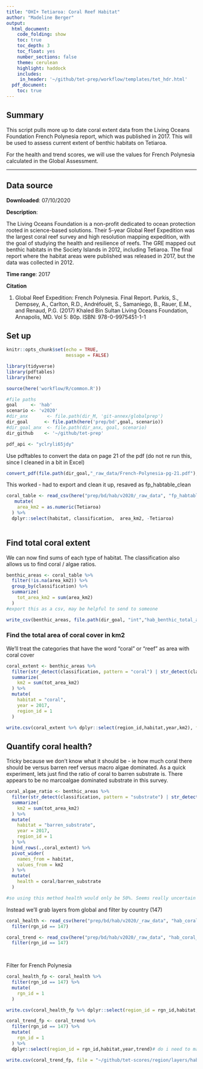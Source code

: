 ```yaml
---
title: "OHI+ Tetiaroa: Coral Reef Habitat"
author: "Madeline Berger"
output: 
  html_document:
    code_folding: show
    toc: true
    toc_depth: 3 
    toc_float: yes
    number_sections: false
    theme: cerulean
    highlight: haddock
    includes: 
     in_header: '~/github/tet-prep/workflow/templates/tet_hdr.html'
  pdf_document:
    toc: true
---
```


## Summary

This script pulls more up to date coral extent data from the Living Oceans Foundation French Polynesia report, which was published in 2017. This will be used to assess current extent of benthic habitats on Tetiaroa. 

For the health and trend scores, we will use the values for French Polynesia calculated in the Global Assessment. 

***

## Data source

**Downloaded**: 07/10/2020

**Description**:  

The Living Oceans Foundation is a non-profit dedicated to ocean protection rooted in science-based solutions. Their 5-year Global Reef Expedition was the largest coral reef survey and high resolution mapping expedition, with the goal of studying the health and resilience of reefs. The GRE mapped out benthic habitats in the Society Islands in 2012, including Tetiaroa. The final report where the habitat areas were published was released in 2017, but the data was collected in 2012. 

**Time range**: 2017

**Citation**

1. Global Reef Expedition: French Polynesia. Final Report. Purkis, S., Dempsey, A., Carlton, R.D., Andréfouët, S., Samaniego, B.,
Rauer, E.M., and Renaud, P.G. (2017) Khaled Bin Sultan Living Oceans Foundation, Annapolis, MD. Vol 5: 80p.
ISBN: 978-0-9975451-1-1

## Set up 
```r
knitr::opts_chunk$set(echo = TRUE,
                      message = FALSE)

library(tidyverse)
library(pdftables)
library(here)

source(here('workflow/R/common.R'))

#file paths
goal     <- 'hab'
scenario <- 'v2020'
#dir_anx       <- file.path(dir_M, 'git-annex/globalprep') 
dir_goal      <- file.path(here('prep/bd',goal, scenario))
#dir_goal_anx  <- file.path(dir_anx, goal, scenario)
dir_github    <- '~/github/tet-prep'

pdf_api <- "yclryli65jdy"
```

Use pdftables to convert the data on page 21 of the pdf (do not re run this, since I cleaned in a bit in Excel)
```r

convert_pdf(file.path(dir_goal,"_raw_data/French-Polynesia-pg-21.pdf"), "fp_habtable.csv", api_key = pdf_api)

```

This worked - had to export and clean it up, resaved as fp_habtable_clean

```r
coral_table <- read_csv(here("prep/bd/hab/v2020/_raw_data", "fp_habtable_clean.csv")) %>% 
   mutate(
    area_km2 = as.numeric(Tetiaroa)
  ) %>% 
  dplyr::select(habitat, classification,  area_km2, -Tetiaroa)
 

```

## Find total coral extent

We can now find sums of each type of habitat. The classification also allows us to find coral / algae ratios.
```r

benthic_areas <- coral_table %>%
  filter(!is.na(area_km2)) %>% 
  group_by(classification) %>%
  summarize(
    tot_area_km2 = sum(area_km2)
  )
#export this as a csv, may be helpful to send to someone

write_csv(benthic_areas, file.path(dir_goal, "int","hab_benthic_total_area.csv"))

```

### Find the total area of coral cover in km2

We'll treat the categories that have the word "coral" or "reef" as area with coral cover
```r

coral_extent <- benthic_areas %>% 
  filter(str_detect(classification, pattern = "coral") | str_detect(classification, pattern = "reef")) %>% 
  summarize(
    km2 = sum(tot_area_km2)
  ) %>% 
  mutate(
    habitat = "coral",
    year = 2017,
    region_id = 1
  )

write.csv(coral_extent %>% dplyr::select(region_id,habitat,year,km2), file = "~/github/tet-scores/region/layers/hab_coral_extent.csv", row.names = FALSE)
```

## Quantify coral health? 

Tricky because we don't know what it should be - ie how much coral there should be versus barren reef versus macro algae dominated. As a quick experiment, lets just find the ratio of coral to barren substrate is. There appears to be no marcoalgae dominated substrate in this survey.

```r

coral_algae_ratio <- benthic_areas %>% 
  filter(str_detect(classification, pattern = "substrate") | str_detect(classification, pattern = "Substrate")) %>% 
  summarize(
    km2 = sum(tot_area_km2)
  ) %>%
  mutate(
    habitat = "barren_substrate",
    year = 2017,
    region_id = 1
  ) %>%
  bind_rows(.,coral_extent) %>% 
  pivot_wider(
    names_from = habitat,
    values_from = km2
  ) %>% 
  mutate(
    health = coral/barren_substrate
  )

#so using this method health would only be 50%. Seems really uncertain and pretty low, so we'll stick with global for now. 


```

Instead we'll grab layers from global and filter by country (147)

```r

coral_health <- read_csv(here("prep/bd/hab/v2020/_raw_data", "hab_coral_health.csv")) %>% 
  filter(rgn_id == 147)

coral_trend <- read_csv(here("prep/bd/hab/v2020/_raw_data", "hab_coral_trend.csv")) %>%
  filter(rgn_id == 147)

  
```

Filter for French Polynesia

```r

coral_health_fp <- coral_health %>% 
  filter(rgn_id == 147) %>% 
  mutate(
    rgn_id = 1
  )

write.csv(coral_health_fp %>% dplyr::select(region_id = rgn_id,habitat,year,health), file = "~/github/tet-scores/region/layers/hab_coral_health.csv", row.names = FALSE)

coral_trend_fp <- coral_trend %>% 
  filter(rgn_id == 147) %>% 
  mutate(
    rgn_id = 1
  ) %>% 
  dplyr::select(region_id = rgn_id,habitat,year,trend)# do i need to make this for every year?

write.csv(coral_trend_fp, file = "~/github/tet-scores/region/layers/hab_coral_trend.csv", row.names = FALSE)
```

